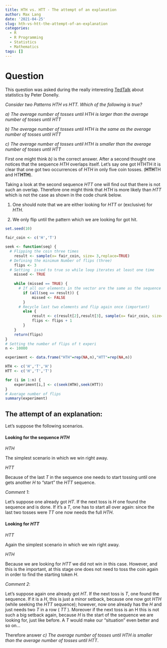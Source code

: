 ```yaml
---
title: HTH vs. HTT - The attempt of an explanation
author: Max Lang
date: '2021-04-25'
slug: hth-vs-htt-the-attempt-of-an-explanation
categories:
  - R
  - R Programming
  - Statistics
  - Mathematics
tags: []
---
```

# Question
This question was asked during the really interesting [TedTalk](https://www.ted.com/talks/peter_donnelly_how_juries_are_fooled_by_statistics?language=de) about statistics by Peter Donelly.

_Consider two Patterns HTH vs HTT. Which of the following is true?_

_a) The average number of tosses until HTH is larger than the average number of tosses until HTT_

_b) The average number of tosses until HTH is the same as the average number of tosses until HTT_

_c) The average number of tosses until HTH is smaller than the average number of tosses until HTT_

First one might think _b)_ is the correct answer. 
After a second thought one notices that the sequence _HTH_ overlaps itself. Let's say one got HTHTH it is clear that one got two occurrences of _HTH_ in only five coin tosses. (**HTH**TH and HT**HTH**).

Taking a look at the second sequence _HTT_ one will find out that there is not such an overlap.
Therefore one might think that _HTH_ is more likely than _HTT_ which is not the case as shown in the code chunk below.

1. One should note that we are either looking for _HTT_ or (exclusive) for _HTH_. 

2. We only flip until the pattern which we are looking for got hit.

```r
set.seed(10)

fair_coin <- c('H','T')

seek <- function(seq) {
  # Flipping the coin three times
    result <- sample(x= fair_coin, size= 3,replace=TRUE)
  # Defining the minimum Number of flips (three)
    flips <- 3
  # Setting  issed to true so while loop iterates at least one time
    missed <- TRUE
  
    while (missed == TRUE) {
      # If all our elements in the vector are the same as the sequence we seek stop the loop
        if (all(seq == result)) {
            missed <- FALSE
        }
      # Recycle last two elements and flip again once (important)
        else {
            result <- c(result[2],result[3], sample(x= fair_coin, size= 1, replace= TRUE))
            flips <- flips + 1
        }
    }
    return(flips)
}
# Setting the number of flips of t experi
n <- 10000

experiment <- data.frame("HTH"=rep(NA,n),"HTT"=rep(NA,n))

HTH <- c('H','T','H')
HTT <- c('H','T','T')

for (i in 1:n) {
    experiment[i,] <- c(seek(HTH),seek(HTT))    
}
# Average number of flips
summary(experiment)
```

## The attempt of an explanation:

Let's suppose the following scenarios.

#### Looking for the sequence _HTH_

*HTH*

The simplest scenario in which we win right away.

*HTT*

Because of the last _T_ in the sequence one needs to start tossing until one gets another _H_ to "start" the _HTT_ sequence.

_Comment 1_: 

Let's suppose one already got _HT_. If the next toss is _H_ one found the sequence and is done. If it's a _T_,  one has to start all over again: since the last two tosses were _TT_ one now needs the full _HTH_.

#### Looking for _HTT_

*HTT*

Again the simplest scenario in which we win right away.

*HTH*

Because we are looking for _HTT_ we did not win in this case. However, and this is the important, at this stage one does not need to toss the coin again in order to find the starting token _H_.

_Comment 2_: 

Let's suppose again one already got _HT_. If the next toss is _T_, one found the sequence. If it is a _H_, this is just a minor setback, because one now got _HTH_ (while seeking the _HTT_ sequence); however, now one already has the _H_ and just needs two _T_ in a row ( _TT_ ). Moreover if the next toss is an H this is not such a big setback again, because _H_ is the start of the sequence we are looking for, just like before. A _T_ would make our "situation" even better and so on... 

Therefore answer _c) The average number of tosses until HTH is smaller than the average number of tosses until HTT_.
